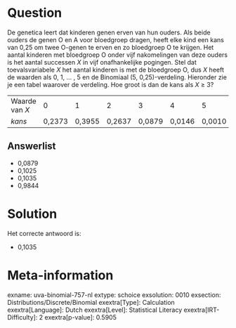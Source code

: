Question
========

De genetica leert dat kinderen genen erven van hun ouders. Als beide
ouders de genen O en A voor bloedgroep dragen, heeft elke kind een kans
van 0,25 om twee O-genen te erven en zo bloedgroep O te krijgen. Het
aantal kinderen met bloedgroep O onder vijf nakomelingen van deze ouders
is het aantal successen *X* in vijf onafhankelijke pogingen. Stel dat
toevalsvariabele *X* het aantal kinderen is met de bloedgroep O, dus *X*
heeft de waarden als 0, 1, \... , 5 en de Binomiaal (5, 0,25)-verdeling.
Hieronder zie je een tabel waarover de verdeling. Hoe groot is dan de
kans als *X* ≥ 3?

  ---------------- -------- -------- -------- -------- -------- --------
  Waarde van *X*   0        1        2        3        4        5
  *kans*           0,2373   0,3955   0,2637   0,0879   0,0146   0,0010
  ---------------- -------- -------- -------- -------- -------- --------


Answerlist
----------

* 0,0879
* 0,1025
* 0,1035
* 0,9844

Solution
========

Het correcte antwoord is: 

* 0,1035

Meta-information
================
exname: uva-binomial-757-nl
extype: schoice
exsolution: 0010
exsection: Distributions/Discrete/Binomial
exextra[Type]: Calculation
exextra[Language]: Dutch
exextra[Level]: Statistical Literacy
exextra[IRT-Difficulty]: 2
exextra[p-value]: 0.5905
